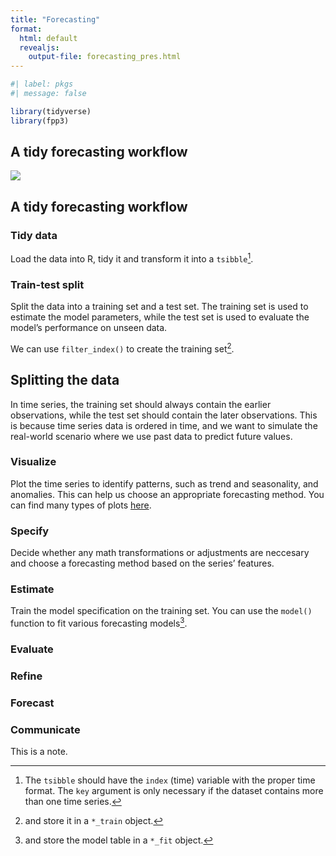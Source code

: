 ```yaml
---
title: "Forecasting"
format:
  html: default
  revealjs:
    output-file: forecasting_pres.html
---
```


:::{.content-visible unless-format="revealjs"}

```r
#| label: pkgs
#| message: false

library(tidyverse)
library(fpp3)
```


:::

## A tidy forecasting workflow

![](fcst_wf.png)

:::{.content-visible unless-format="html"}

## A tidy forecasting workflow

:::

:::{.incremental}

### Tidy data

Load the data into R, tidy it and transform it into a `tsibble`^[The `tsibble` should have the `index` (time) variable with the proper time format. The `key` argument is only necessary if the dataset contains more than one time series.].

### Train-test split

Split the data into a training set and a test set. The training set is used to estimate the model parameters, while the test set is used to evaluate the model's performance on unseen data.

We can use `filter_index()` to create the training set^[and store it in a `*_train` object.].

:::{.callout-note collapse="true"}
## Splitting the data

In time series, the training set should always contain the earlier observations, while the test set should contain the later observations. This is because time series data is ordered in time, and we want to simulate the real-world scenario where we use past data to predict future values.
:::

### Visualize

Plot the time series to identify patterns, such as trend and seasonality, and anomalies. This can help us choose an appropriate forecasting method. You can find many types of plots [here](docs/modules/module_1/01_time_series/r_time_series.qmd#TS Visualization).


### Specify

Decide whether any math transformations or adjustments are neccesary and choose a forecasting method based on the series' features.


### Estimate

Train the model specification on the training set. You can use the `model()` function to fit various forecasting models^[and store the model table in a `*_fit` object.].

### Evaluate




### Refine



### Forecast



### Communicate



:::

:::{.notes}

This is a note.

:::
